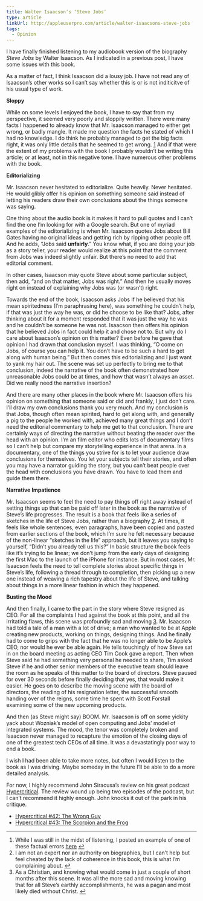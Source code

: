 ```yaml
---
title: Walter Isaacson’s ‘Steve Jobs’
type: article
linkUrl: http://appleuserpro.com/article/walter-isaacsons-steve-jobs
tags:
  - Opinion
---
```


I have finally finished listening to my audiobook version of the biography _Steve Jobs_ by Walter Isaacson. As I indicated in a previous post, I have some issues with this book.

As a matter of fact, I think Isaacson did a lousy job. I have not read any of Isaacson’s other works so I can’t say whether this is or is not inditicitve of his usual type of work.

**Sloppy**

While on some levels I enjoyed the book, I have to say that from my perspective, it seemed very poorly and sloppily written. There were many facts I happened to already know that Mr. Isaacson managed to either get wrong, or badly mangle. It made me question the facts he stated of which I had no knowledge. I do think he probably managed to get the big facts right, it was only little details that he seemed to get wrong. [1](#jobsbio-fn1) And if that were the extent of my problems with the book I probably wouldn’t be writing this article; or at least, not in this negative tone. I have numerous other problems with the book.

**Editorializing**

Mr. Isaacson never hesitated to editorialize. Quite heavily. Never hesitated. He would glibly offer his opinion on something someone said instead of letting his readers draw their own conclusions about the things someone was saying.

One thing about the audio book is it makes it hard to pull quotes and I can’t find the one I’m looking for with a Google search. But one of myriad examples of the editorializing is when Mr. Isaacson quotes Jobs about Bill Gates having no original ideas and getting rich by ripping other people off. And he adds, “Jobs said **unfairly**.” You know what, if you are doing your job as a story teller, your reader would realize at this point that the comment from Jobs was indeed slightly unfair. But there’s no need to add that editorial comment.

In other cases, Isaacson may quote Steve about some particular subject, then add, “and on that matter, Jobs was right.” And then he usually moves right on instead of explaining why Jobs was (or wasn’t) right.

Towards the end of the book, Isaacson asks Jobs if he believed that his mean spiritedness (I’m paraphrasing here), was something he couldn’t help, if that was just the way he was, or did he choose to be like that? Jobs, after thinking about it for a moment responded that it was just the way he was and he couldn’t be someone he was not. Isaacson then offers his opinion that he believed Jobs in fact could help it and chose not to. But why do I care about Isaacson’s opinion on this matter? Even before he gave that opinion I had drawn that conclusion myself. I was thinking, “O come on Jobs, of course you can help it. You don’t have to be such a hard to get along with human being.” But then comes this editorializing and I just want to yank my hair out. The scene was set up perfectly to bring me to that conclusion, indeed the narrative of the book often demonstrated how unreasonable Jobs could be at times, and how that wasn’t always an asset. Did we really need the narrative insertion?

And there are many other places in the book where Mr. Isaacson offers his opinion on something that someone said or did and frankly, I just don’t care. I’ll draw my own conclusions thank you very much. And my conclusion is that Jobs, though often mean spirited, hard to get along with, and generally a pig to the people he worked with, achieved many great things and I don’t need the editorial commentary to help me get to that conclusion. There are certainly ways of directing the narrative without beating the reader over the head with an opinion. I’m an film editor who edits lots of documentary films so I can’t help but compare my storytelling experience in that arena. In a documentary, one of the things you strive for is to let your audience draw conclusions for themselves. You let your subjects tell their stories, and often you may have a narrator guiding the story, but you can’t beat people over the head with conclusions you have drawn. You have to lead them and guide them there.

**Narrative Impatience**

Mr. Isaacson seems to feel the need to pay things off right away instead of setting things up that can be paid off later in the book as the narrative of Steve’s life progresses. The result is a book that feels like a series of sketches in the life of Steve Jobs, rather than a biography [2](#jobsbio-fn2). At times, it feels like whole sentences, even paragraphs, have been copied and pasted from earlier sections of the book, which I’m sure he felt necessary because of the non-linear “sketches in the life” approach, but it leaves you saying to yourself, “Didn’t you already tell us this?” In basic structure the book feels like it’s trying to be linear; we don’t jump from the early days of designing the first Mac to the launch of the iPhone for instance. But in most cases, Mr. Isaacson feels the need to tell complete stories about specific things in Steve’s life, following a thread through to completion, then picking up a new one instead of weaving a rich tapestry about the life of Steve, and talking about things in a more linear fashion in which they happened.

**Busting the Mood**

And then finally, I came to the part in the story where Steve resigned as CEO. For all the complaints I had against the book at this point, and all the irritating flaws, this scene was profoundly sad and moving [3](#jobsbio-fn3). Mr. Isaacson had told a tale of a man with a lot of drive; a man who wanted to be at Apple creating new products, working on things, designing things. And he finally had to come to grips with the fact that he was no longer able to be Apple’s CEO, nor would he ever be able again. He tells touchingly of how Steve sat in on the board meeting as acting CEO Tim Cook gave a report. Then when Steve said he had something very personal he needed to share, Tim asked Steve if he and other senior members of the executive team should leave the room as he speaks of this matter to the board of directors. Steve paused for over 30 seconds before finally deciding that yes, that would make it easier. He goes on to describe the moving scene with the board of directors, the reading of his resignation letter, the successful smooth handing over of the reigns, some time he spent with Scott Forstall examining some of the new upcoming products.

And then (as Steve might say) BOOM. Mr. Isaacson is off on some yickity yack about Wozniak’s model of open computing and Jobs’ model of integrated systems. The mood, the tenor was completely broken and Isaacson never managed to recapture the emotion of the closing days of one of the greatest tech CEOs of all time. It was a devastatingly poor way to end a book.

I wish I had been able to take more notes, but often I would listen to the book as I was driving. Maybe someday in the future I’ll be able to do a more detailed analysis.

For now, I highly recommend John Siracusa’s review on his great podcast [Hypercritical](http://5by5.tv/hypercritical). The review wound up being two episodes of the podcast, but I can’t recommend it highly enough. John knocks it out of the park in his critique.

-   [Hypercritical #42: The Wrong Guy](http://5by5.tv/hypercritical/42)
-   [Hypercritical #43: The Scorpion and the Frog](http://5by5.tv/hypercritical/43)

* * *

1.  While I was still in the midst of listening, I posted an example of one of these factual errors [here](http://buzzingpixel.com/article/2011/12/classic-mac-os-with-a-mach-micro-kernel...-huh) [↩](#jobsbio-fn1-ref)
2.  I am not an expert nor an authority on biographies, but I can’t help but feel cheated by the lack of coherence in this book, this is what I’m complaining about. [↩](#jobsbio-fn2-ref)
3.  As a Christian, and knowing what would come in just a couple of short months after this scene. It was all the more sad and moving knowing that for all Steve’s earthly accomplishments, he was a pagan and most likely died without Christ. [↩](#jobsbio-fn3-ref)
